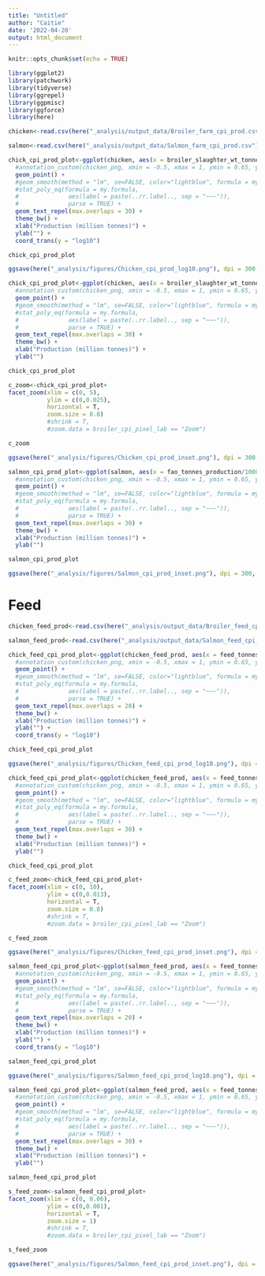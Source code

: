 ```yaml
---
title: "Untitled"
author: "Caitie"
date: '2022-04-20'
output: html_document
---
```


```r
knitr::opts_chunk$set(echo = TRUE)
```

```r
library(ggplot2)
library(patchwork)
library(tidyverse)
library(ggrepel)
library(ggpmisc)
library(ggforce)
library(here)
```

```r
chicken<-read.csv(here("_analysis/output_data/Broiler_farm_cpi_prod.csv"))

salmon<-read.csv(here("_analysis/output_data/Salmon_farm_cpi_prod.csv"))
```



```r
chick_cpi_prod_plot<-ggplot(chicken, aes(x = broiler_slaughter_wt_tonnes/1000000, y = country_farm_feed_chi, label = Country)) + 
  #annotation_custom(chicken_png, xmin = -0.5, xmax = 1, ymin = 0.65, ymax=0.75) +
  geom_point() +
  #geom_smooth(method = "lm", se=FALSE, color="lightblue", formula = my.formula) +
  #stat_poly_eq(formula = my.formula, 
  #              aes(label = paste(..rr.label.., sep = "~~~")), 
  #              parse = TRUE) +
  geom_text_repel(max.overlaps = 30) + 
  theme_bw() +
  xlab("Production (million tonnes)") +
  ylab("") +
  coord_trans(y = "log10")

chick_cpi_prod_plot
```
```r
ggsave(here("_analysis/figures/Chicken_cpi_prod_log10.png"), dpi = 300, height = 4, width = 6)
```

```r
chick_cpi_prod_plot<-ggplot(chicken, aes(x = broiler_slaughter_wt_tonnes/1000000, y = country_farm_feed_chi, label = Country)) + 
  #annotation_custom(chicken_png, xmin = -0.5, xmax = 1, ymin = 0.65, ymax=0.75) +
  geom_point() +
  #geom_smooth(method = "lm", se=FALSE, color="lightblue", formula = my.formula) +
  #stat_poly_eq(formula = my.formula, 
  #              aes(label = paste(..rr.label.., sep = "~~~")), 
  #              parse = TRUE) +
  geom_text_repel(max.overlaps = 30) + 
  theme_bw() +
  xlab("Production (million tonnes)") +
  ylab("") 

chick_cpi_prod_plot
```

```r
c_zoom<-chick_cpi_prod_plot+
facet_zoom(xlim = c(0, 5),
           ylim = c(0,0.025), 
           horizontal = T, 
           zoom.size = 0.8)
           #shrink = T,
           #zoom.data = broiler_cpi_pixel_lab == "Zoom")

c_zoom
```

```r
ggsave(here("_analysis/figures/Chicken_cpi_prod_inset.png"), dpi = 300, height = 4, width = 10)
```


```r
salmon_cpi_prod_plot<-ggplot(salmon, aes(x = fao_tonnes_production/1000000, y = country_farm_feed_chi, label = Country)) + 
  #annotation_custom(chicken_png, xmin = -0.5, xmax = 1, ymin = 0.65, ymax=0.75) +
  geom_point() +
  #geom_smooth(method = "lm", se=FALSE, color="lightblue", formula = my.formula) +
  #stat_poly_eq(formula = my.formula, 
  #              aes(label = paste(..rr.label.., sep = "~~~")), 
  #              parse = TRUE) +
  geom_text_repel(max.overlaps = 30) + 
  theme_bw() +
  xlab("Production (million tonnes)") +
  ylab("") 

salmon_cpi_prod_plot
```

```r
ggsave(here("_analysis/figures/Salmon_cpi_prod_inset.png"), dpi = 300, height = 4, width = 6) #width was 10
```

# Feed

```r
chicken_feed_prod<-read.csv(here("_analysis/output_data/Broiler_feed_cpi_prod.csv"))

salmon_feed_prod<-read.csv(here("_analysis/output_data/Salmon_feed_cpi_prod.csv"))
```


```r
chick_feed_cpi_prod_plot<-ggplot(chicken_feed_prod, aes(x = feed_tonnes/1000000, y = feed_cpi, label = country)) + 
  #annotation_custom(chicken_png, xmin = -0.5, xmax = 1, ymin = 0.65, ymax=0.75) +
  geom_point() +
  #geom_smooth(method = "lm", se=FALSE, color="lightblue", formula = my.formula) +
  #stat_poly_eq(formula = my.formula, 
  #              aes(label = paste(..rr.label.., sep = "~~~")), 
  #              parse = TRUE) +
  geom_text_repel(max.overlaps = 20) + 
  theme_bw() +
  xlab("Production (million tonnes)") +
  ylab("") +
  coord_trans(y = "log10")

chick_feed_cpi_prod_plot
```
```r
ggsave(here("_analysis/figures/Chicken_feed_cpi_prod_log10.png"), dpi = 300, height = 4, width = 6)
```

```r
chick_feed_cpi_prod_plot<-ggplot(chicken_feed_prod, aes(x = feed_tonnes/1000000, y = feed_cpi, label = country)) + 
  #annotation_custom(chicken_png, xmin = -0.5, xmax = 1, ymin = 0.65, ymax=0.75) +
  geom_point() +
  #geom_smooth(method = "lm", se=FALSE, color="lightblue", formula = my.formula) +
  #stat_poly_eq(formula = my.formula, 
  #              aes(label = paste(..rr.label.., sep = "~~~")), 
  #              parse = TRUE) +
  geom_text_repel(max.overlaps = 30) + 
  theme_bw() +
  xlab("Production (million tonnes)") +
  ylab("") 

chick_feed_cpi_prod_plot
```
```r
c_feed_zoom<-chick_feed_cpi_prod_plot+
facet_zoom(xlim = c(0, 10),
           ylim = c(0,0.013), 
           horizontal = T, 
           zoom.size = 0.8)
           #shrink = T,
           #zoom.data = broiler_cpi_pixel_lab == "Zoom")

c_feed_zoom
```
```r
ggsave(here("_analysis/figures/Chicken_feed_cpi_prod_inset.png"), dpi = 300, height = 4, width = 10)
```

```r
salmon_feed_cpi_prod_plot<-ggplot(salmon_feed_prod, aes(x = feed_tonnes/1000000, y = feed_cpi, label = country)) + 
  #annotation_custom(chicken_png, xmin = -0.5, xmax = 1, ymin = 0.65, ymax=0.75) +
  geom_point() +
  #geom_smooth(method = "lm", se=FALSE, color="lightblue", formula = my.formula) +
  #stat_poly_eq(formula = my.formula, 
  #              aes(label = paste(..rr.label.., sep = "~~~")), 
  #              parse = TRUE) +
  geom_text_repel(max.overlaps = 20) + 
  theme_bw() +
  xlab("Production (million tonnes)") +
  ylab("") +
  coord_trans(y = "log10")

salmon_feed_cpi_prod_plot
```
```r
ggsave(here("_analysis/figures/Salmon_feed_cpi_prod_log10.png"), dpi = 300, height = 4, width = 6)
```

```r
salmon_feed_cpi_prod_plot<-ggplot(salmon_feed_prod, aes(x = feed_tonnes/1000000, y = feed_cpi, label = country)) + 
  #annotation_custom(chicken_png, xmin = -0.5, xmax = 1, ymin = 0.65, ymax=0.75) +
  geom_point() +
  #geom_smooth(method = "lm", se=FALSE, color="lightblue", formula = my.formula) +
  #stat_poly_eq(formula = my.formula, 
  #              aes(label = paste(..rr.label.., sep = "~~~")), 
  #              parse = TRUE) +
  geom_text_repel(max.overlaps = 30) + 
  theme_bw() +
  xlab("Production (million tonnes)") +
  ylab("") 

salmon_feed_cpi_prod_plot
```

```r
s_feed_zoom<-salmon_feed_cpi_prod_plot+
facet_zoom(xlim = c(0, 0.06),
           ylim = c(0,0.001), 
           horizontal = T, 
           zoom.size = 1)
           #shrink = T,
           #zoom.data = broiler_cpi_pixel_lab == "Zoom")

s_feed_zoom
```

```r
ggsave(here("_analysis/figures/Salmon_feed_cpi_prod_inset.png"), dpi = 300, height = 4, width = 10)
```